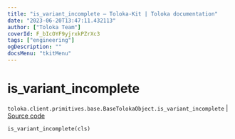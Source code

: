 ```yaml
---
title: "is_variant_incomplete — Toloka-Kit | Toloka documentation"
date: "2023-06-20T13:47:11.432113"
author: ["Toloka Team"]
coverId: F_bIcOYF9yjrxkPZrXc3
tags: ["engineering"]
ogDescription: ""
docsMenu: "tkitMenu"
---
```


# is_variant_incomplete

`toloka.client.primitives.base.BaseTolokaObject.is_variant_incomplete` | [Source code](https://github.com/Toloka/toloka-kit/blob/v1.2.0/src/client/primitives/base.py#L241)

```python
is_variant_incomplete(cls)
```